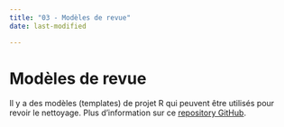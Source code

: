 ```yaml
---
title: "03 - Modèles de revue"
date: last-modified

---
```

# Modèles de revue

Il y a des modèles (templates) de projet R qui peuvent être utilisés pour revoir le nettoyage. Plus d’information sur ce [repository GitHub](https://github.com/impact-initiatives/impacttemplates).
